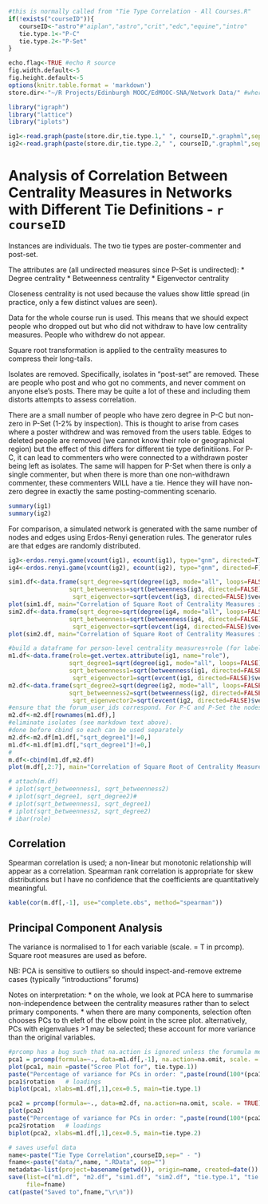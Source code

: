 ```r
#this is normally called from "Tie Type Correlation - All Courses.R"
if(!exists("courseID")){
   courseID<-"astro"#"aiplan","astro","crit","edc","equine","intro"
   tie.type.1<-"P-C"
   tie.type.2<-"P-Set"
}

echo.flag<-TRUE #echo R source
fig.width.default<-5
fig.height.default<-5
options(knitr.table.format = 'markdown')
store.dir<-"~/R Projects/Edinburgh MOOC/EdMOOC-SNA/Network Data/" #where to load data from

library("igraph")
library("lattice")
library("iplots")

ig1<-read.graph(paste(store.dir,tie.type.1," ", courseID,".graphml",sep=""), format="graphml")
ig2<-read.graph(paste(store.dir,tie.type.2," ", courseID,".graphml",sep=""), format="graphml")
```

Analysis of Correlation Between Centrality Measures in Networks with Different Tie Definitions - `r courseID`
========================================================

Instances are individuals.  The two tie types are poster-commenter and post-set.

The attributes are (all undirected measures since P-Set is undirected):
* Degree centrality
* Betweenness centrality
* Eigenvector centrality

Closeness centrality is not used because the values show little spread (in practice, only a few distinct values are seen).

Data for the whole course run is used. This means that we should expect people who dropped out but who did not withdraw to have low centrality measures. People who withdrew do not appear.

Square root transformation is applied to the centrality measures to compress their long-tails.

Isolates are removed. Specifically, isolates in "post-set" are removed. These are people who post and who got no comments, and never comment on anyone else's posts. There may be quite a lot of these and including them distorts attempts to assess correlation. 

There are a small number of people who have zero degree in P-C but non-zero in P-Set (1-2% by inspection). This is thought to arise from cases where a poster withdrew and was removed from the users table. Edges to deleted people are removed (we cannot know their role or geographical region) but the effect of this differs for different tie type definitiions. For P-C, it can lead to commenters who were connected to a withdrawn poster being left as isolates. The same will happen for P-Set when there is only a single commenter, but when there is more than one non-withdrawn commenter, these commenters WILL have a tie. Hence they will have non-zero degree in exactly the same posting-commenting scenario.

```r
summary(ig1)
summary(ig2)
```

For comparison, a simulated network is generated with the same number of nodes and edges using Erdos-Renyi generation rules. The generator rules are that edges are randomly distributed.
```r
ig3<-erdos.renyi.game(vcount(ig1), ecount(ig1), type="gnm", directed=T)
ig4<-erdos.renyi.game(vcount(ig2), ecount(ig2), type="gnm", directed=F)
```

```r
sim1.df<-data.frame(sqrt_degree=sqrt(degree(ig3, mode="all", loops=FALSE)),
                 sqrt_betweenness=sqrt(betweenness(ig3, directed=FALSE)),
                  sqrt_eigenvector=sqrt(evcent(ig3, directed=FALSE)$vector))
plot(sim1.df, main="Correlation of Square Root of Centrality Measures in Random Graph", sub="Poster-Commenter")
sim2.df<-data.frame(sqrt_degree=sqrt(degree(ig4, mode="all", loops=FALSE)),
                 sqrt_betweenness=sqrt(betweenness(ig4, directed=FALSE)),
                  sqrt_eigenvector=sqrt(evcent(ig4, directed=FALSE)$vector))
plot(sim2.df, main="Correlation of Square Root of Centrality Measures in Random Graph", sub="Post-Set")
```

```r
#build a dataframe for person-level centrality measures+role (for labelling)
m1.df<-data.frame(role=get.vertex.attribute(ig1, name="role"),
                 sqrt_degree1=sqrt(degree(ig1, mode="all", loops=FALSE)),
                 sqrt_betweenness1=sqrt(betweenness(ig1, directed=FALSE)),
                  sqrt_eigenvector1=sqrt(evcent(ig1, directed=FALSE)$vector))
m2.df<-data.frame(sqrt_degree2=sqrt(degree(ig2, mode="all", loops=FALSE)),
                 sqrt_betweenness2=sqrt(betweenness(ig2, directed=FALSE)),
                  sqrt_eigenvector2=sqrt(evcent(ig2, directed=FALSE)$vector))
#ensure that the forum_user_ids correspond. For P-C and P-Set the nodes are the same but do not rely on odering.
m2.df<-m2.df[rownames(m1.df),]
#eliminate isolates (see markdown text above).
#done before cbind so each can be used separately
m2.df<-m2.df[m1.df[,"sqrt_degree1"]!=0,]
m1.df<-m1.df[m1.df[,"sqrt_degree1"]!=0,]
#
m.df<-cbind(m1.df,m2.df)
plot(m.df[,2:7], main="Correlation of Square Root of Centrality Measures")

# attach(m.df)
# iplot(sqrt_betweenness1, sqrt_betweenness2)
# iplot(sqrt_degree1, sqrt_degree2)#
# iplot(sqrt_betweenness1, sqrt_degree1)
# iplot(sqrt_betweenness2, sqrt_degree2)
# ibar(role)
```

Correlation
---------

Spearman correlation is used; a non-linear but monotonic relationship will appear as a correlation. Spearman rank correlation is appropriate for skew distributions but I have no confidence that the coefficients are quantitatively meaningful. 

```r
kable(cor(m.df[,-1], use="complete.obs", method="spearman"))
```

Principal Component Analysis
---------
The variance is normalised to 1 for each variable (scale. = T in prcomp). Square root measures are used as before.

NB: PCA is sensitive to outliers so should inspect-and-remove extreme cases (typically "introductions" forums)

Notes on interpretation:
* on the whole, we look at PCA here to summarise non-independence between the centrality measures rather than to select primary components.
* when there are many components, selection often chooses PCs to th eleft of the elbow point in the scree plot. alternatively, PCs with eigenvalues >1 may be selected; these account for more variance than the original variables.

```r
#prcomp has a bug such that na.action is ignored unless the forumula method is used
pca1 = prcomp(formula=~., data=m1.df[,-1], na.action=na.omit, scale. = TRUE)
plot(pca1, main =paste("Scree Plot for", tie.type.1))
paste("Percentage of variance for PCs in order: ",paste(round(100*(pca1$sdev^2)/sum(pca1$sdev^2),1),collapse="%, "),"%",sep="")
pca1$rotation   # loadings
biplot(pca1, xlabs=m1.df[,1],cex=0.5, main=tie.type.1)
```

```r
pca2 = prcomp(formula=~., data=m2.df, na.action=na.omit, scale. = TRUE)
plot(pca2)
paste("Percentage of variance for PCs in order: ",paste(round(100*(pca2$sdev^2)/sum(pca2$sdev^2),1),collapse="%, "),"%",sep="")
pca2$rotation   # loadings
biplot(pca2, xlabs=m1.df[,1],cex=0.5, main=tie.type.2)
```

```r
# saves useful data
name<-paste("Tie Type Correlation",courseID,sep=" - ")
fname<-paste("data/",name, ".RData", sep="")
metadata<-list(project=basename(getwd()), origin=name, created=date())
save(list=c("m1.df", "m2.df", "sim1.df", "sim2.df", "tie.type.1", "tie.type.2", "pca1","pca2"),
     file=fname)
cat(paste("Saved to",fname,"\r\n"))
```
